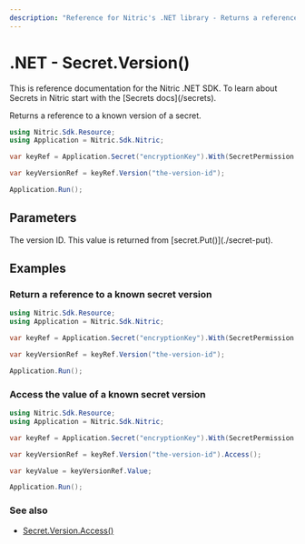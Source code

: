 ```yaml
---
description: "Reference for Nitric's .NET library - Returns a reference to a known version of a secret."
---
```


# .NET - Secret.Version()

<Note>
  This is reference documentation for the Nitric .NET SDK. To learn about
  Secrets in Nitric start with the [Secrets docs](/secrets).
</Note>

Returns a reference to a known version of a secret.

```csharp
using Nitric.Sdk.Resource;
using Application = Nitric.Sdk.Nitric;

var keyRef = Application.Secret("encryptionKey").With(SecretPermission.Accessing);

var keyVersionRef = keyRef.Version("the-version-id");

Application.Run();
```

## Parameters

<Properties>
  <Property name="version" required type="string">
    The version ID. This value is returned from [secret.Put()](./secret-put).
  </Property>
</Properties>

## Examples

### Return a reference to a known secret version

```csharp
using Nitric.Sdk.Resource;
using Application = Nitric.Sdk.Nitric;

var keyRef = Application.Secret("encryptionKey").With(SecretPermission.Accessing);

var keyVersionRef = keyRef.Version("the-version-id");

Application.Run();
```

### Access the value of a known secret version

```csharp
using Nitric.Sdk.Resource;
using Application = Nitric.Sdk.Nitric;

var keyRef = Application.Secret("encryptionKey").With(SecretPermission.Accessing);

var keyVersionRef = keyRef.Version("the-version-id").Access();

var keyValue = keyVersionRef.Value;

Application.Run();
```

### See also

- [Secret.Version.Access()](./secret-version-access)

